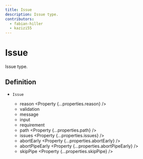 ```yaml
---
title: Issue
description: Issue type.
contributors:
  - fabian-hiller
  - kazizi55
---
```



# Issue

Issue type.

## Definition

- `Issue` <Property type="object" />
  - reason <Property {...properties.reason} />
  - validation <Property type="string" />
  - message <Property type="string" />
  - input <Property type="unknown" />
  - requirement <Property type="unknown" />
  - path <Property {...properties.path} />
  - issues <Property {...properties.issues} />
  - abortEarly <Property {...properties.abortEarly} />
  - abortPipeEarly <Property {...properties.abortPipeEarly} />
  - skipPipe <Property {...properties.skipPipe} />
